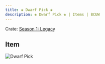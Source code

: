 ```yaml
---
title: ❀ Dwarf Pick ❀
description: ❀ Dwarf Pick ❀ | Items | BCUW
---
```


Crate: [Season 1: Legacy](/crates/season/s1/)

## Item
![Dwarf Pick](https://cdn.bcuw.xyz/2D/legacy/dwarf_pick.png)
